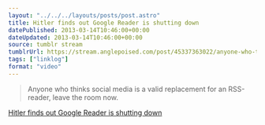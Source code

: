 ```yaml
---
layout: "../../../layouts/posts/post.astro"
title: Hitler finds out Google Reader is shutting down
datePublished: 2013-03-14T10:46:00+00:00
dateUpdated: 2013-03-14T10:46:00+00:00
source: tumblr stream
tumblrUrl: https://stream.anglepoised.com/post/45337363022/anyone-who-thinks-social-media-is-a-valid
tags: ["linklog"]
format: "video"
---
```



<YouTube id="https://www.youtube.com/watch?v=A25VgNZDQ08" />

> Anyone who thinks social media is a valid replacement for an RSS-reader, leave the room now.

[Hitler finds out Google Reader is shutting down][1]

[1]: https://www.youtube.com/watch?v=A25VgNZDQ08
